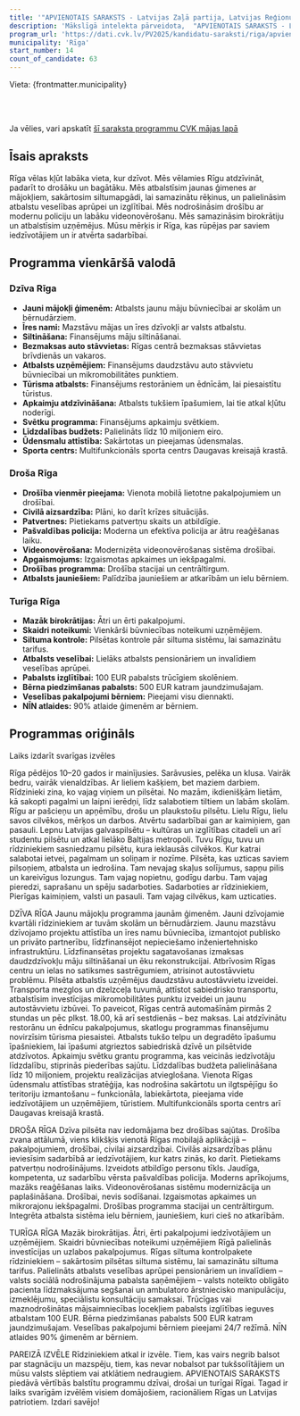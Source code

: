 ```yaml
---
title: '"APVIENOTAIS SARAKSTS - Latvijas Zaļā partija, Latvijas Reģionu Apvienība, Liepājas partija"'
description: 'Mākslīgā intelekta pārveidota,  "APVIENOTAIS SARAKSTS - Latvijas Zaļā partija, Latvijas Reģionu Apvienība, Liepājas partija" - Rīga programma vienkāršā valodā'
program_url: 'https://dati.cvk.lv/PV2025/kandidatu-saraksti/riga/apvienotais-saraksts---latvijas-zala-partija-latvijas-regionu-apvieniba-liepajas-partija'
municipality: 'Rīga'
start_number: 14
count_of_candidate: 63
---
```



Vieta: {frontmatter.municipality}<br/>

<Badge text="Dzīva Rīga" variant="note" size="small" /> <Badge text="Droša Rīga" variant="note" size="small" /> <Badge text="Turīga Rīga" variant="note" size="small" /> <Badge text="Jaunu mājokļu programma" variant="note" size="small" /> <Badge text="Atbalsts veselības aprūpei" variant="note" size="small" />

<br/><br/> 

<Card title='Šis ir mākslīga intelekta ģenerēts apraksts' icon='starlight'>
    Ja vēlies, vari apskatīt <a href={frontmatter.program_url} target='_blank'>šī saraksta programmu CVK mājas lapā</a>
    </Card>

## Īsais apraksts

Rīga vēlas kļūt labāka vieta, kur dzīvot. Mēs vēlamies Rīgu atdzīvināt, padarīt to drošāku un bagātāku. Mēs atbalstīsim jaunas ģimenes ar mājokļiem, sakārtosim siltumapgādi, lai samazinātu rēķinus, un palielināsim atbalstu veselības aprūpei un izglītībai. Mēs nodrošināsim drošību ar modernu policiju un labāku videonovērošanu. Mēs samazināsim birokrātiju un atbalstīsim uzņēmējus. Mūsu mērķis ir Rīga, kas rūpējas par saviem iedzīvotājiem un ir atvērta sadarbībai.

## Programma vienkāršā valodā

### Dzīva Rīga

*   **Jauni mājokļi ģimenēm:** Atbalsts jaunu māju būvniecībai ar skolām un bērnudārziem.
*   **Īres nami:** Mazstāvu mājas un īres dzīvokļi ar valsts atbalstu.
*   **Siltināšana:** Finansējums māju siltināšanai.
*   **Bezmaksas auto stāvvietas:** Rīgas centrā bezmaksas stāvvietas brīvdienās un vakaros.
*   **Atbalsts uzņēmējiem:** Finansējums daudzstāvu auto stāvvietu būvniecībai un mikromobilitātes punktiem.
*   **Tūrisma atbalsts:** Finansējums restorāniem un ēdnīcām, lai piesaistītu tūristus.
*   **Apkaimju atdzīvināšana:** Atbalsts tukšiem īpašumiem, lai tie atkal kļūtu noderīgi.
*   **Svētku programma:** Finansējums apkaimju svētkiem.
*   **Līdzdalības budžets:** Palielināts līdz 10 miljoniem eiro.
*   **Ūdensmalu attīstība:** Sakārtotas un pieejamas ūdensmalas.
*   **Sporta centrs:** Multifunkcionāls sporta centrs Daugavas kreisajā krastā.

### Droša Rīga

*   **Drošība vienmēr pieejama:** Vienota mobilā lietotne pakalpojumiem un drošībai.
*   **Civilā aizsardzība:** Plāni, ko darīt krīzes situācijās.
*   **Patvertnes:** Pietiekams patvertņu skaits un atbildīgie.
*   **Pašvaldības policija:** Moderna un efektīva policija ar ātru reaģēšanas laiku.
*   **Videonovērošana:** Modernizēta videonovērošanas sistēma drošībai.
*   **Apgaismojums:** Izgaismotas apkaimes un iekšpagalmi.
*   **Drošības programma:** Drošība stacijai un centrāltirgum.
*   **Atbalsts jauniešiem:** Palīdzība jauniešiem ar atkarībām un ielu bērniem.

### Turīga Rīga

*   **Mazāk birokrātijas:** Ātri un ērti pakalpojumi.
*   **Skaidri noteikumi:** Vienkārši būvniecības noteikumi uzņēmējiem.
*   **Siltuma kontrole:** Pilsētas kontrole pār siltuma sistēmu, lai samazinātu tarifus.
*   **Atbalsts veselībai:** Lielāks atbalsts pensionāriem un invalīdiem veselības aprūpei.
*   **Pabalsts izglītībai:** 100 EUR pabalsts trūcīgiem skolēniem.
*   **Bērna piedzimšanas pabalsts:** 500 EUR katram jaundzimušajam.
*   **Veselības pakalpojumi bērniem:** Pieejami visu diennakti.
*   **NĪN atlaides:** 90% atlaide ģimenēm ar bērniem.

## Programmas oriģināls

Laiks izdarīt svarīgas izvēles

Rīga pēdējos 10–20 gados ir mainījusies. Sarāvusies, pelēka un klusa. Vairāk bedru, vairāk vienaldzības. Ar lieliem kašķiem, bet maziem darbiem.
Rīdzinieki zina, ko vajag viņiem un pilsētai. No mazām, ikdienišķām lietām, kā sakopti pagalmi un laipni ierēdņi, līdz salabotiem tiltiem un labām skolām. Rīgu ar pašcieņu un apņēmību, drošu un plaukstošu pilsētu.
Lielu Rīgu, lielu savos cilvēkos, mērķos un darbos. Atvērtu sadarbībai gan ar kaimiņiem, gan pasauli. Lepnu Latvijas galvaspilsētu – kultūras un izglītības citadeli un arī studentu pilsētu un atkal lielāko Baltijas metropoli.
Tuvu Rīgu, tuvu un rīdziniekiem sasniedzamu pilsētu, kura ieklausās cilvēkos. Kur katrai salabotai ietvei, pagalmam un soliņam ir nozīme. Pilsēta, kas uzticas saviem pilsoņiem, atbalsta un iedrošina.
Tam nevajag skaļus solījumus, sapņu pilis un kareivīgus lozungus. Tam vajag nopietnu, godīgu darbu. Tam vajag pieredzi, saprašanu un spēju sadarboties. Sadarboties ar rīdziniekiem, Pierīgas kaimiņiem, valsti un pasauli. Tam vajag cilvēkus, kam uzticaties.


DZĪVA RĪGA
Jaunu mājokļu programma jaunām ģimenēm.
Jauni dzīvojamie kvartāli rīdziniekiem ar tuvām skolām un bērnudārziem.
Jaunu mazstāvu dzīvojamo projektu attīstība un īres namu būvniecība, izmantojot publisko un privāto partnerību, līdzfinansējot nepieciešamo inženiertehnisko infrastruktūru.
Līdzfinansētas projektu sagatavošanas izmaksas daudzdzīvokļu māju siltināšanai un ēku rekonstrukcijai.
Atbrīvosim Rīgas centru un ielas no satiksmes sastrēgumiem, atrisinot autostāvvietu problēmu. Pilsēta atbalstīs uzņēmējus daudzstāvu autostāvvietu izveidei. Transporta mezglos un dzelzceļa tuvumā, attīstot sabiedrisko transportu, atbalstīsim investīcijas mikromobilitātes punktu izveidei un jaunu autostāvvietu izbūvei.
To paveicot, Rīgas centrā automašīnām pirmās 2 stundas un pēc plkst. 18.00, kā arī sestdienās – bez maksas.
Lai atdzīvinātu restorānu un ēdnīcu pakalpojumus, skatlogu programmas finansējumu novirzīsim tūrisma piesaistei.
Atbalsts tukšo telpu un degradēto īpašumu īpašniekiem, lai īpašumi atgrieztos sabiedriskā dzīvē un pilsētvide atdzīvotos.
Apkaimju svētku grantu programma, kas veicinās iedzīvotāju līdzdalību, stiprinās piederības sajūtu.
Līdzdalības budžeta palielināšana līdz 10 miljoniem, projektu realizācijas atvieglošana.
Vienota Rīgas ūdensmalu attīstības stratēģija, kas nodrošina sakārtotu un ilgtspējīgu šo teritoriju izmantošanu – funkcionāla, labiekārtota, pieejama vide iedzīvotājiem un uzņēmējiem, tūristiem.
Multifunkcionāls sporta centrs arī Daugavas kreisajā krastā.


DROŠA RĪGA
Dzīva pilsēta nav iedomājama bez drošības sajūtas.
Drošība zvana attālumā, viens klikšķis vienotā Rīgas mobilajā aplikācijā –pakalpojumiem, drošībai, civilai aizsardzībai.
Civilās aizsardzības plānu ieviesīsim sadarbībā ar iedzīvotājiem, kur katrs zinās, ko darīt.
Pietiekams patvertņu nodrošinājums. Izveidots atbildīgo personu tīkls.
Jaudīga, kompetenta, uz sadarbību vērsta pašvaldības policija. Moderns aprīkojums, mazāks reaģēšanas laiks. Videonovērošanas sistēmu modernizācija un paplašināšana. Drošībai, nevis sodīšanai.
Izgaismotas apkaimes un mikrorajonu iekšpagalmi.
Drošības programma stacijai un centrāltirgum.
Integrēta atbalsta sistēma ielu bērniem, jauniešiem, kuri cieš no atkarībām.


TURĪGA RĪGA
Mazāk birokrātijas. Ātri, ērti pakalpojumi iedzīvotājiem un uzņēmējiem.
Skaidri būvniecības noteikumi uzņēmējiem Rīgā palielinās investīcijas un uzlabos pakalpojumus.
Rīgas siltuma kontrolpakete rīdziniekiem – sakārtosim pilsētas siltuma sistēmu, lai samazinātu siltuma tarifus.
Palielināts atbalsts veselības aprūpei pensionāriem un invalīdiem – valsts sociālā nodrošinājuma pabalsta saņēmējiem – valsts noteikto obligāto pacienta līdzmaksājuma segšanai un ambulatoro ārstniecisko manipulāciju, izmeklējumu, speciālistu konsultāciju samaksai.
Trūcīgas vai maznodrošinātas mājsaimniecības locekļiem pabalsts izglītības ieguves atbalstam 100 EUR.
Bērna piedzimšanas pabalsts 500 EUR katram jaundzimušajam.
Veselības pakalpojumi bērniem pieejami 24/7 režīmā.
NĪN atlaides 90% ģimenēm ar bērniem.

PAREIZĀ IZVĒLE
Rīdziniekiem atkal ir izvēle. Tiem, kas vairs negrib balsot par stagnāciju un mazspēju, tiem, kas nevar nobalsot par tukšsolītājiem un mūsu valsts slēptiem vai atklātiem nedraugiem. APVIENOTAIS SARAKSTS piedāvā vērtībās balstītu programmu dzīvai, drošai un turīgai Rīgai. Tagad ir laiks svarīgām izvēlēm visiem domājošiem, racionāliem Rīgas un Latvijas patriotiem. Izdari savējo!
